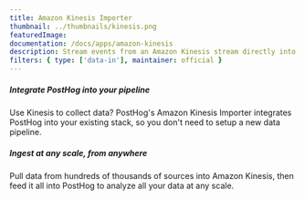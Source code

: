 ```yaml
---
title: Amazon Kinesis Importer
thumbnail: ../thumbnails/kinesis.png
featuredImage:
documentation: /docs/apps/amazon-kinesis
description: Stream events from an Amazon Kinesis stream directly into PostHog
filters: { type: ['data-in'], maintainer: official }
---
```


<Section
    divider={false}
    title="Stream events from an Amazon Kinesis stream directly into PostHog, at any scale."
    size="full"
    cols={2}
>
    <div>
        <h5>Integrate PostHog into your pipeline</h5>
        <p>Use Kinesis to collect data? PostHog's Amazon Kinesis Importer integrates PostHog into your existing stack, so you don't need to setup a new data pipeline.</p>
    </div>
    <div>
        <h5>Ingest at any scale, from anywhere</h5>
        <p>Pull data from hundreds of thousands of sources into Amazon Kinesis, then feed it all into PostHog to analyze all your data at any scale.</p>
    </div>
</Section>

<TutorialsSlider topic="amazon-kinesis" />

<Documentation />

